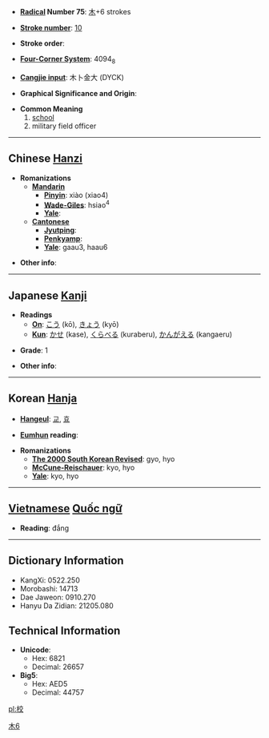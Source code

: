 * '''[[Wiktionary:Chinese radical index| Radical]] Number 75''': [[Wiktionary:Chinese radical index 木|木]]+6 strokes

* '''[[Wiktionary:Chinese total strokes index|Stroke number]]''': [[Wiktionary:Chinese total strokes index 10|10]]

* '''Stroke order''': 

* '''[[Wiktionary:Chinese four corner index|Four-Corner System]]''': 4094<sub>8</sub>

* '''[[Wiktionary:Chinese Cangjie index|Cangjie input]]''': 木卜金大 (DYCK)

* '''Graphical Significance and Origin''': 

* '''Common Meaning'''
*#[[school]]
*# military field officer

----

== Chinese [[Hanzi]] ==

* '''Romanizations'''
** '''[[Mandarin]]'''
*** '''[[Pinyin]]''': xiào (xiao4)
*** '''[[Wade-Giles]]''': hsiao<sup>4</sup>
*** '''[[Yale]]''': 
** '''[[Cantonese]]'''
*** '''[[Jyutping]]''':
*** '''[[Penkyamp]]''': 
*** '''[[Yale]]''': gaau3, haau6

* '''Other info''': 

----

== Japanese [[Kanji]] ==

* '''Readings'''
** '''[[On]]''': [[こう]] (kō), [[きょう]] (kyō)
** '''[[Kun]]''': [[かせ]] (kase), [[くらべる]] (kuraberu), [[かんがえる]] (kangaeru)

* '''Grade''': 1 [[Category:Grade 1 kanji|木6]]

* '''Other info''':  

----

== Korean [[Hanja]] ==

* '''[[Hangeul]]''': [[교]], [[효]]

* '''[[Eumhun]] reading''': 

* '''Romanizations'''
** '''[[The 2000 South Korean Revised Romanization|The 2000 South Korean Revised]]''': gyo, hyo
** '''[[McCune-Reischauer]]''': kyo, hyo
** '''[[Yale]]''': kyo, hyo


----

== [[Vietnamese]] [[Quốc ngữ]] ==

* '''Reading''': đắng

----

== Dictionary Information ==

* KangXi: 0522.250
* Morobashi: 14713
* Dae Jaweon: 0910.270
* Hanyu Da Zidian: 21205.080

== Technical Information ==

* '''Unicode''':
** Hex: 6821
** Decimal: 26657
* '''Big5''':
** Hex: AED5
** Decimal: 44757

[[pl:校]]